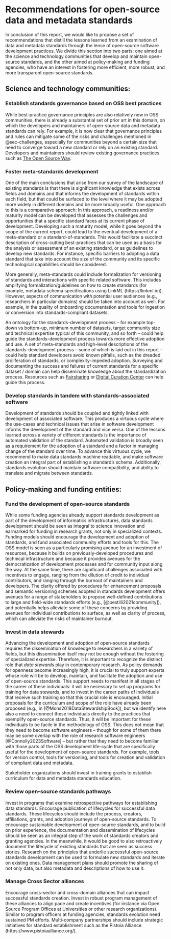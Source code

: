 
# Recommendations for open-source data and metadata standards {#sec-recommendations}

In conclusion of this report, we would like to propose a set of recommendations
that distill the lessons learned from an examination of data and metadata
standards through the lense of open-source software development practices. We
divide this section into two parts: one aimed at the science and technology
communities that develop and maintain open-source standards, and the other
aimed at policy-making and funding agencies, who have an interest in fostering
more efficient, more robust, and more transparent open-source standards.

## Science and technology communities:

### Establish standards governance based on OSS best practices

While best-practice governance principles are also relatively new in OSS
communities, there is already a substantial set of prior art in this domain, on
which the developers and maintainers of open-source data and metadata standards
can rely. For example, it is now clear that governance principles and rules can
mitigate some of the risks and challenges mentioned in @sec-challenges,
especially for communities beyond a certain size that need to converge toward a
new standard or rely on an existing standard. Developers and maintainers should
review existing governance practices such as [The Open Source
Way](https://www.theopensourceway.org/the_open_source_way-guidebook-2.0.html#_project_and_community_governance).


### Foster meta-standards development

One of the main conclusions that arise from our survey of the landscape of
existing standards is that there is significant knowledge that exists across
fields and domains and that informs the development of standards within each
field, but that could be surfaced to the level where it may be adopted more
widely in different domains and be more broadly useful. One approach to this is
a comparative approach: In this approach, a readiness and/or maturity model can
be developed that assesses the challenges and opportunities that a specific
standard faces at its current phase of development. Developing such a maturity
model, while it goes beyond the scope of the current report, could lead to the
eventual development of a meta-standard or a standard-of-standards. This would
facilitate a succinct description of cross-cutting best-practices that can be
used as a basis for the analysis or assessment of an existing standard, or as
guidelines to develop new standards. For instance, specific barriers to
adopting a data standard that take into account the size of the community and
its specific technological capabilities should be considered.

More generally, meta-standards could include formalization for versioning of
standards and interactions with specific related software. This includes
amplifying formalization/guidelines on how to create standards (for example,
metadata schema specifications using LinkML (https://linkml.io)). However,
aspects of communication with potential user audiences (e.g., researchers in
particular domains) should be taken into account as well. For example, in the
quality of onboarding documentation and tools for ingestion or conversion into
standards-compliant datasets.

An ontology for the standards-development process -- for example top-down vs
bottom-up, minimum number of datasets, target community size and technical
expertise typical of this community, and so forth -- could help guide the
standards-development process towards more effective adoption and use. A set of
meta-standards and high-level descriptions of the standards-development process
-- some of which is laid out in this report -- could help standard developers
avoid known pitfalls, such as the dreaded proliferation of standards, or
complexity-impeded adoption. Surveying and documenting the success and failures
of current standards for a specific dataset / domain can help disseminate
knowledge about the standardization process. Resources such as
[Fairsharing](https://fairsharing.org/) or [Digital Curation
Center](https://www.dcc.ac.uk/guidance/standards) can help guide this process.

### Develop standards in tandem with standards-associated software

Development of standards should be coupled and tightly linked with development
of associated software. This produces a virtuous cycle where the use-cases and
technical issues that arise in software development informs the development of
the standard and vice versa. One of the lessons learned across a variety of
different standards is the importance of automated validation of the standard.
Automated validation is broadly seen as a requirement for the adoption of a
standard and a factor in managing change of the standard over time. To advance
this virtuous cycle, we recommend to make data standards machine readable, and
make software creation an integral part of establishing a standard's schema.
Additionally, standards evolution should maintain software compatibility, and
ability to translate and migrate between standards.


## Policy-making and funding entities:

### Fund the development of open-source standards

While some funding agencies already support standards development as part of
the development of informatics infrastructures, data standards development
should be seen as integral to science innovation and earmarked for funding in
research grants, not only in specialized contexts. Funding models should
encourage the development and adoption of standards, and fund associated
community efforts and tools for this. The OSS model is seen as a particularly
promising avenue for an investment of resources, because it builds on
previously-developed procedures and technical infrastructure and because it
provides avenues for the democratization of development processes and for
community input along the way. At the same time, there are significant
challenges associated with incentives to engage, ranging from the dilution of
credit to individual contributors, and ranging through the burnout of
maintainers and developers. The clarity offered by procedures for enhancement
proposals and semantic versioning schemes adopted in standards development
offers avenues for a range of stakeholders to propose well-defined
contributions to large and field-wide standards efforts (e.g.,
[@pestilli2021community]), and potentially helps alleviate some of these
concerns by providing avenues for individual contributions to surface, as well
as clarity of process, which can alleviate the risks of maintainer burnout.

### Invest in data stewards

Advancing the development and adoption of open-source standards requires the
dissemination of knowledge to researchers in a variety of fields, but this
dissemination itself may not be enough without the fostering of specialized
expertise. Therefore, it is important to recognize the distinct role that *data
stewards* play in contemporary research. As policy demands for openness become
increasingly high, it is crucial to truly support experts whose role will be to
develop, maintain, and facilitate the adoption and use of open-source
standards. This support needs to manifest in all stages of the career of these
individuals: it will be necessary to set up programs for training for data
stewards, and to invest in the career paths of individuals that receive such
training so that this crucial role is encouraged. Initial proposals for the
curriculum and scope of the role have already been proposed (e.g., in
[@Mons2018DataStewardshipBook]), but we identify here also a need to connect
these individuals directly to the practices that exemplify open-source
standards. Thus, it will be important for these individuals to be facile in the
methodology of OSS. This does not mean that they need to become software
engineers -- though for some of them there may be some overlap with the role of
research software engineers [@Connolly2023Software] -- but rather that they
need to become familiar with those parts of the OSS development life-cycle that
are specifically useful for the development of open-source standards. For
example, tools for version control, tools for versioning, and tools for
creation and validation of compliant data and metadata.

Stakeholder organizations should invest in training grants to establish
curriculum for data and metadata standards education. </ol>

### Review open-source standards pathways

Invest in programs that examine retrospective pathways for establishing data
standards. Encourage publication of lifecycles for successful data standards.
These lifecycles should include the process, creators, affiliations, grants,
and adoption journeys of open-source standards. To encourage sustainable
development of open-source standards, and to build on prior experience, the
documentation and dissemination of lifecycles should be seen as an integral
step of the work of standards creators and granting agencies. In the meanwhile,
it would be good to also retroactively document the lifecycle of existing
standards that are seen as success stories. Research on the principles that
underlie successful open-source standards development can be used to formulate
new standards and iterate on existing ones. Data management plans should
promote the sharing of not only data, but also metadata and descriptions of how
to use it.

### Manage Cross Sector alliances

Encourage cross-sector and cross-domain alliances that can impact successful
standards creation. Invest in robust program management of these alliances to
align pace and create incentives (for instance via Open Source Program Offices
at Universities or other research organizations). Similar to program officers
at funding agencies, standards evolution need sustained PM efforts.
Multi-company partnerships should include strategic initiatives for standard
establishment such as the Pistoia Alliance (https://www.pistoiaalliance.org/).
